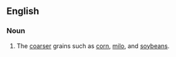 ==English==

===Noun===
{{head|en|noun|heading=[[feed]] [[grains]]}}

# The [[coarser]] grains such as [[corn]], [[milo]], and [[soybeans]].